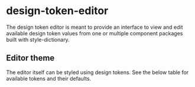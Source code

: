 

<Meta title="Introduction" />

# design-token-editor

The design token editor is meant to provide an interface to view and edit available
design token values from one or multiple component packages built with style-dictionary.

## Editor theme

The editor itself can be styled using design tokens. See the below table for available
tokens and their defaults.

<TokensTable container={ownTokens} autoExpand />
